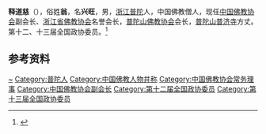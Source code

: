 '''释道慈'''（{{bd|1953年|6月|}}），俗姓'''翁'''，名'''兴旺'''，男，[[浙江|浙江]][[普陀区_(舟山市)|普陀]]人，中国佛教僧人，现任[[中国佛教协会|中国佛教协会]]副会长、[[浙江省佛教协会|浙江省佛教协会]]名誉会长，[[普陀山佛教协会|普陀山佛教协会]]会长，[[普陀山|普陀山]][[普济寺|普济寺]]方丈。第十二、十三届全国政协委员。<ref>{{Cite web|title=中国佛教协会副会长道慈简历|url=http://fo.ifeng.com/a/20150417/41058068_0.shtml|accessdate=2020-11-11|work=凤凰佛教}}</ref>

== 参考资料 ==
{{reflist}}

{{中国人物小作品}}
{{Navboxes 
| title  = 道慈在[[中国佛教协会|中国佛教协会]]的职务
| list1  =
{{中国佛教协会第八届理事会}}
{{中国佛教协会第九届理事会}}
{{中国佛教协会第十届理事会}}
}}

{{Authority control}}
{{DEFAULTSORT:Shi}}
[[Category:翁姓|~]]
[[Category:普陀人|Category:普陀人]]
[[Category:中国佛教人物并称|Category:中国佛教人物并称]]
[[Category:中国佛教协会常务理事|Category:中国佛教协会常务理事]]
[[Category:中国佛教协会副会长|Category:中国佛教协会副会长]]
[[Category:第十二届全国政协委员|Category:第十二届全国政协委员]]
[[Category:第十三届全国政协委员|Category:第十三届全国政协委员]]